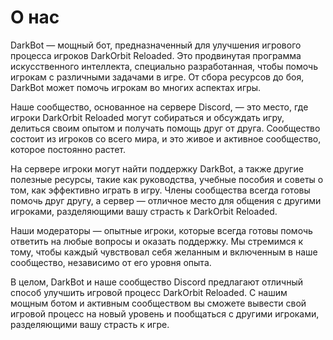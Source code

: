 # О нас

DarkBot — мощный бот, предназначенный для улучшения игрового процесса игроков DarkOrbit Reloaded. Это продвинутая программа искусственного интеллекта, специально разработанная, чтобы помочь игрокам с различными задачами в игре. От сбора ресурсов до боя, DarkBot может помочь игрокам во многих аспектах игры.

Наше сообщество, основанное на сервере Discord, — это место, где игроки DarkOrbit Reloaded могут собираться и обсуждать игру, делиться своим опытом и получать помощь друг от друга. Сообщество состоит из игроков со всего мира, и это живое и активное сообщество, которое постоянно растет.

На сервере игроки могут найти поддержку DarkBot, а также другие полезные ресурсы, такие как руководства, учебные пособия и советы о том, как эффективно играть в игру. Члены сообщества всегда готовы помочь друг другу, а сервер — отличное место для общения с другими игроками, разделяющими вашу страсть к DarkOrbit Reloaded.

Наши модераторы — опытные игроки, которые всегда готовы помочь ответить на любые вопросы и оказать поддержку. Мы стремимся к тому, чтобы каждый чувствовал себя желанным и включенным в наше сообщество, независимо от его уровня опыта.

В целом, DarkBot и наше сообщество Discord предлагают отличный способ улучшить игровой процесс DarkOrbit Reloaded. С нашим мощным ботом и активным сообществом вы сможете вывести свой игровой процесс на новый уровень и пообщаться с другими игроками, разделяющими вашу страсть к игре.
